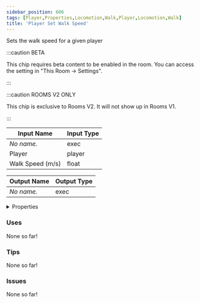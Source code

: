```yaml
---
sidebar_position: 606
tags: [Player,Properties,Locomotion,Walk,Player,Locomotion,Walk]
title: 'Player Set Walk Speed'
---
```


Sets the walk speed for a given player

:::caution BETA

This chip requires beta content to be enabled in the room. You can access the setting in "This Room -> Settings".

:::

:::caution ROOMS V2 ONLY

This chip is exclusive to Rooms V2. It will not show up in Rooms V1.

:::


<EsbSvg />

| Input Name | Input Type |
|-----------|-----------|
| *No name.* | exec |
| Player | player |
| Walk Speed (m/s) | float |

| Output Name | Output Type |
|-----------|-----------|
| *No name.* | exec |


<details>
  <summary>Properties</summary>
  <div>
    <div>
    <table>
      <thead>
        <tr>
          <th>Is beta required?</th>
          <th>✅</th>
        </tr>
        <tr>
          <th>Is this chip a trolling risk?</th>
          <th>❌</th>
        </tr>
        <tr>
          <th>Is this chip a role assignment risk?</th>
          <th>❌</th>
        </tr>
        <tr>
          <th>Chip UUID</th>
          <th>56454777-7c0d-4d1c-acd2-112d7c7a0e31</th>
        </tr>
      </thead>
    </table>
    </div>
  </div>
</details>

### Uses

None so far!

### Tips

None so far!

### Issues

None so far!